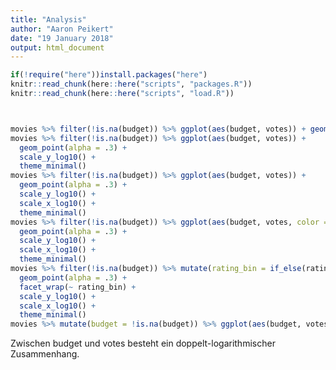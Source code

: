 ```yaml
---
title: "Analysis"
author: "Aaron Peikert"
date: "19 January 2018"
output: html_document
---
```


```r
if(!require("here"))install.packages("here")
knitr::read_chunk(here::here("scripts", "packages.R"))
knitr::read_chunk(here::here("scripts", "load.R"))
```

```r
```

```r
```

```r
movies %>% filter(!is.na(budget)) %>% ggplot(aes(budget, votes)) + geom_point(alpha = .1) + theme_minimal()
movies %>% filter(!is.na(budget)) %>% ggplot(aes(budget, votes)) +
  geom_point(alpha = .3) +
  scale_y_log10() +
  theme_minimal()
movies %>% filter(!is.na(budget)) %>% ggplot(aes(budget, votes)) +
  geom_point(alpha = .3) +
  scale_y_log10() +
  scale_x_log10() +
  theme_minimal()
movies %>% filter(!is.na(budget)) %>% ggplot(aes(budget, votes, color = rating > mean(rating))) +
  geom_point(alpha = .3) +
  scale_y_log10() +
  scale_x_log10() +
  theme_minimal()
movies %>% filter(!is.na(budget)) %>% mutate(rating_bin = if_else(rating > mean(rating), "good", "bad")) %>% ggplot(aes(budget, votes, color = as.logical(Short))) +
  geom_point(alpha = .3) +
  facet_wrap(~ rating_bin) +
  scale_y_log10() +
  scale_x_log10() +
  theme_minimal()
movies %>% mutate(budget = !is.na(budget)) %>% ggplot(aes(budget, votes)) + geom_violin() + scale_y_log10()
```
Zwischen budget und votes besteht ein doppelt-logarithmischer Zusammenhang. 

